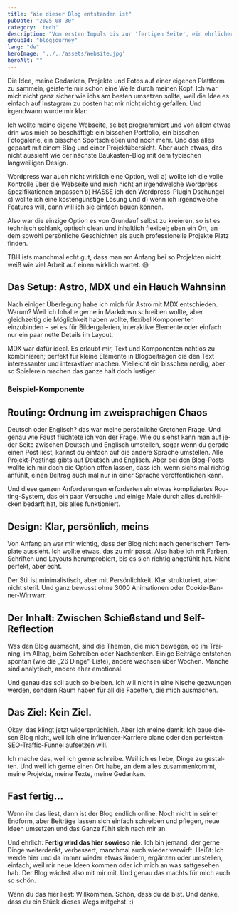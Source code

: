 ```yaml
---
title: "Wie dieser Blog entstanden ist"
pubDate: "2025-08-30"
category: 'tech'
description: "Vom ersten Impuls bis zur 'fertigen Seite', ein ehrlicher Blick hinter die Kulissen dieser Webseite."
groupId: "blogjourney"
lang: "de"
heroImage: '../../assets/Website.jpg'
heroAlt: ""
---
```


Die Idee, meine Gedanken, Projekte und Fotos auf einer eigenen Plattform zu sammeln, geisterte mir schon eine Weile durch meinen Kopf. Ich war mich nicht ganz sicher wie ichs am besten umsetzen sollte, weil die Idee es einfach auf Instagram zu posten hat mir nicht richtig gefallen. Und irgendwann wurde mir klar:

Ich wollte meine eigene Webseite, selbst programmiert und von allem etwas drin was mich so beschäftigt: ein bisschen Portfolio, ein bisschen Fotogalerie, ein bisschen Sportschießen und noch mehr. Und das alles gepaart mit einem Blog und einer Projektübersicht. Aber auch etwas, das nicht aussieht wie der nächste Baukasten-Blog mit dem typischen langweiligen Design. 

Wordpress war auch nicht wirklich eine Option, weil a) wollte ich die volle Kontrolle über die Webseite und mich nicht an irgendwelche Wordpress Spezifikationen anpassen b) HASSE ich den Wordpress-Plugin Dschungel c) wollte ich eine kostengünstige Lösung und d) wenn ich irgendwelche Features will, dann will ich sie einfach bauen können. 

Also war die einzige Option es von Grundauf selbst zu kreieren, so ist es technisch schlank, optisch clean und inhaltlich flexibel; eben ein Ort, an dem sowohl persönliche Geschichten als auch professionelle Projekte Platz finden.

TBH ists manchmal echt gut, dass man am Anfang bei so Projekten nicht weiß wie viel Arbeit auf einen wirklich wartet. 😅

## Das Setup: Astro, MDX und ein Hauch Wahnsinn

Nach einiger Überlegung habe ich mich für Astro mit MDX entschieden. Warum? Weil ich Inhalte gerne in Markdown schreiben wollte, aber gleichzeitig die Möglichkeit haben wollte, flexibel Komponenten einzubinden – sei es für Bildergalerien, interaktive Elemente oder einfach nur ein paar nette Details im Layout.

MDX war dafür ideal. Es erlaubt mir, Text und Komponenten nahtlos zu kombinieren; perfekt für kleine Elemente in Blogbeiträgen die den Text interessanter und interaktiver machen. Vielleicht ein bisschen nerdig, aber so Spielerein machen das ganze halt doch lustiger.


### Beispiel-Komponente

<ShootingValueCounter lang="de"/>

## Routing: Ordnung im zweisprachigen Chaos

Deutsch oder Englisch? das war meine persönliche Gretchen Frage. Und genau wie Faust flüchtete ich von der Frage. Wie du siehst kann man auf jeder Seite zwischen Deutsch und Englisch umstellen, sogar wenn du gerade einen Post liest, kannst du einfach auf die andere Sprache umstellen. Alle Projekt-Postings gibts auf Deutsch und Englisch. Aber bei den Blog-Posts wollte ich mir doch die Option offen lassen, dass ich, wenn sichs mal richtig anfühlt, einen Beitrag auch mal nur in einer Sprache veröffentlichen kann.

Und diese ganzen Anforderungen erforderten ein etwas kompliziertes Routing-System, das ein paar Versuche und einige Male durch alles durchklicken bedarft hat, bis alles funktioniert.

## Design: Klar, persönlich, meins

Von Anfang an war mir wichtig, dass der Blog nicht nach generischem Template aussieht. Ich wollte etwas, das zu mir passt. Also habe ich mit Farben, Schriften und Layouts herumprobiert, bis es sich richtig angefühlt hat. Nicht perfekt, aber echt.

Der Stil ist minimalistisch, aber mit Persönlichkeit. Klar strukturiert, aber nicht steril. Und ganz bewusst ohne 3000 Animationen oder Cookie-Banner-Wirrwarr.

## Der Inhalt: Zwischen Schießstand und Self-Reflection

Was den Blog ausmacht, sind die Themen, die mich bewegen, ob im Training, im Alltag, beim Schreiben oder Nachdenken. Einige Beiträge entstehen spontan (wie die „26 Dinge“-Liste), andere wachsen über Wochen. Manche sind analytisch, andere eher emotional.

Und genau das soll auch so bleiben. Ich will nicht in eine Nische gezwungen werden, sondern Raum haben für all die Facetten, die mich ausmachen.

## Das Ziel: Kein Ziel.

Okay, das klingt jetzt widersprüchlich. Aber ich meine damit: Ich baue diesen Blog nicht, weil ich eine Influencer-Karriere plane oder den perfekten SEO-Traffic-Funnel aufsetzen will.

Ich mache das, weil ich gerne schreibe. Weil ich es liebe, Dinge zu gestalten. Und weil ich gerne einen Ort habe, an dem alles zusammenkommt, meine Projekte, meine Texte, meine Gedanken.

## Fast fertig…

Wenn ihr das liest, dann ist der Blog endlich online. Noch nicht in seiner Endform, aber Beiträge lassen sich einfach schreiben und pflegen, neue Ideen umsetzen und das Ganze fühlt sich nach mir an.

Und ehrlich: **Fertig wird das hier sowieso nie.** Ich bin jemand, der gerne Dinge weiterdenkt, verbessert, manchmal auch wieder verwirft. Heißt: Ich werde hier und da immer wieder etwas ändern, ergänzen oder umstellen, einfach, weil mir neue Ideen kommen oder ich mich an was sattgesehen hab. Der Blog wächst also mit mir mit. Und genau das machts für mich auch so schön.

Wenn du das hier liest: Willkommen. Schön, dass du da bist. Und danke, dass du ein Stück dieses Wegs mitgehst. :)
